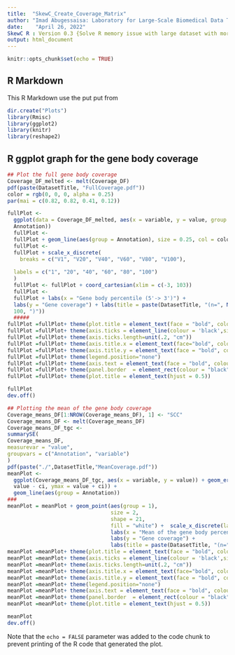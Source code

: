 ```yaml
---
title:  "SkewC_Create_Coverage_Matrix"
author: "Imad Abugessaisa: Laboratory for Large-Scale Biomedical Data Technology-RIKEN-IMS"
date:    "April 26, 2022"
SkewC R : Version 0.3 {Solve R memory issue with large dataset with more that 10,000 cells}
output: html_document
---
```


```r
knitr::opts_chunk$set(echo = TRUE)
```

## R Markdown

This R Markdown use the put put from 

```r

dir.create("Plots")
library(Rmisc)
library(ggplot2)
library(knitr)
library(reshape2)
```


## R ggplot graph for the gene body coverage

```r
## Plot the full gene body coverage
Coverage_DF_melted <- melt(Coverage_DF)
pdf(paste(DatasetTitle, "FullCoverage.pdf"))
color = rgb(0, 0, 0, alpha = 0.25)
par(mai = c(0.82, 0.82, 0.41, 0.12))

fullPlot <-
  ggplot(data = Coverage_DF_melted, aes(x = variable, y = value, group =
  Annotation))
  fullPlot <-
  fullPlot + geom_line(aes(group = Annotation), size = 0.25, col = color)
  fullPlot <-
  fullPlot + scale_x_discrete(
    breaks = c("V1", "V20", "V40", "V60", "V80", "V100"),
    
  labels = c("1", "20", "40", "60", "80", "100")
  )
  fullPlot <- fullPlot + coord_cartesian(xlim = c(-3, 103))
  fullPlot <-
  fullPlot + labs(x = "Gene body percentile (5'-> 3')") +
  labs(y = "Gene coverage") + labs(title = paste(DatasetTitle, "(n=", NROW(Coverage_DF_melted) /
  100, ")"))
  #####
fullPlot =fullPlot+ theme(plot.title = element_text(face = "bold", colour="black", size = 20,margin=margin(0,0,3,0))) 
fullPlot =fullPlot+ theme(axis.ticks = element_line(colour = 'black',size = 1.2,linetype = 'dashed'))
fullPlot =fullPlot+ theme(axis.ticks.length=unit(.2, "cm"))
fullPlot =fullPlot+ theme(axis.title.x = element_text(face="bold", colour="black", size=18,family = "Times")) 
fullPlot =fullPlot+ theme(axis.title.y = element_text(face = "bold", colour="black", size=18,family = "Times"))
fullPlot =fullPlot+ theme(legend.position="none")
fullPlot =fullPlot+ theme(axis.text = element_text(face = "bold", colour="black", size=18)) 
fullPlot =fullPlot+ theme(panel.border  = element_rect(colour = "black",fill = NA,size = 2.2),panel.background = element_rect(fill = NA))
fullPlot =fullPlot+ theme(plot.title = element_text(hjust = 0.5))

fullPlot
dev.off()
```

```r
## Plotting the mean of the gene body coverage
Coverage_means_DF[1:NROW(Coverage_means_DF), 1] <- "SCC"
Coverage_means_DF <- melt(Coverage_means_DF)
Coverage_means_DF_tgc <-
summarySE(
Coverage_means_DF,
measurevar = "value",
groupvars = c("Annotation", "variable")
)
pdf(paste("./",DatasetTitle,"MeanCoverage.pdf"))
meanPlot <-
  ggplot(Coverage_means_DF_tgc, aes(x = variable, y = value)) + geom_errorbar(aes(ymin =
  value - ci, ymax = value + ci)) +
  geom_line(aes(group = Annotation)) 
###
meanPlot = meanPlot + geom_point(aes(group = 1),
                                 size = 2,
                                 shape = 21,
                                 fill = "white") +  scale_x_discrete(labels  = c(10, 20, 30, 40, 50, 60, 70, 80, 90, 100)) +
                                 labs(x = "Mean of the gene body percentile (5'-> 3')") +
                                 labs(y = "Gene coverage") +
                                 labs(title = paste(DatasetTitle, "(n=", NROW(Coverage_DF), ")"))
meanPlot =meanPlot+ theme(plot.title = element_text(face = "bold", colour="black", size = 20,margin=margin(0,0,3,0))) 
meanPlot =meanPlot+ theme(axis.ticks = element_line(colour = 'black',size = 1.2,linetype = 'dashed'))
meanPlot =meanPlot+ theme(axis.ticks.length=unit(.2, "cm"))
meanPlot =meanPlot+ theme(axis.title.x = element_text(face="bold", colour="black", size=18,family = "Times")) 
meanPlot =meanPlot+ theme(axis.title.y = element_text(face = "bold", colour="black", size=18,family = "Times"))
meanPlot =meanPlot+ theme(legend.position="none")
meanPlot =meanPlot+ theme(axis.text = element_text(face = "bold", colour="black", size=18)) 
meanPlot =meanPlot+ theme(panel.border  = element_rect(colour = "black",fill = NA,size = 2.2),panel.background = element_rect(fill = NA))
meanPlot =meanPlot+ theme(plot.title = element_text(hjust = 0.5))

meanPlot
dev.off()

```

Note that the `echo = FALSE` parameter was added to the code chunk to prevent printing of the R code that generated the plot.
